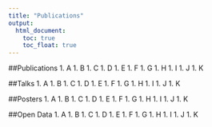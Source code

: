 ```yaml
---
title: "Publications"
output:
  html_document:
    toc: true
    toc_float: true
---
```

##Publications
1. A
1. B
1. C
1. D
1. E
1. F
1. G
1. H
1. I
1. J
1. K

##Talks
1. A
1. B
1. C
1. D
1. E
1. F
1. G
1. H
1. I
1. J
1. K

##Posters
1. A
1. B
1. C
1. D
1. E
1. F
1. G
1. H
1. I
1. J
1. K

##Open Data
1. A
1. B
1. C
1. D
1. E
1. F
1. G
1. H
1. I
1. J 
1. K
